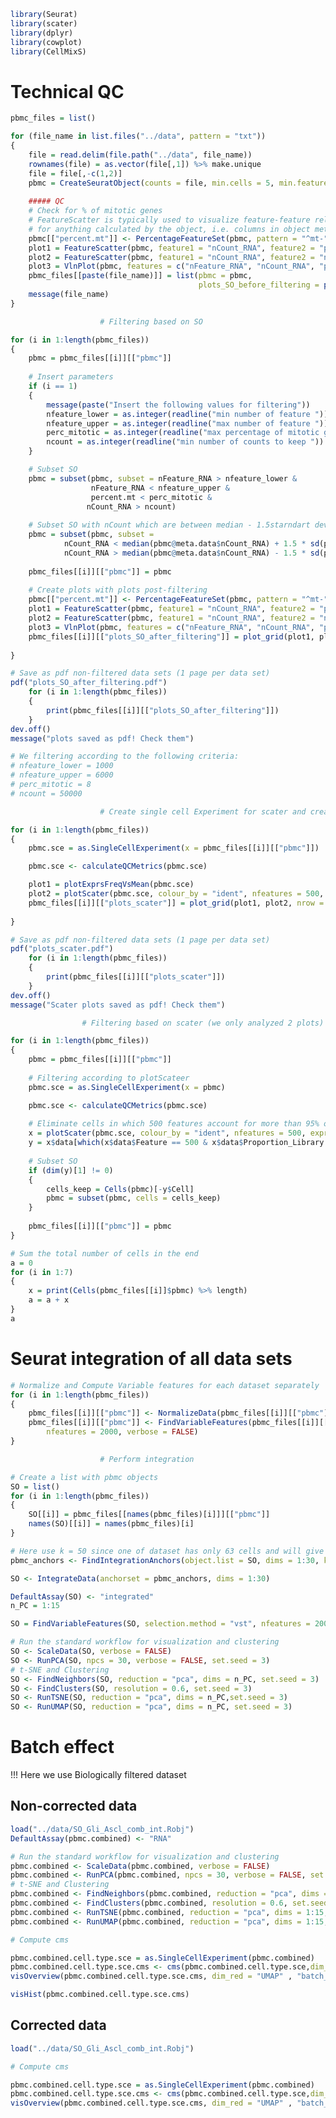 ```r
library(Seurat)
library(scater)
library(dplyr)
library(cowplot)
library(CellMixS)
```

# Technical QC

```r
pbmc_files = list()

for (file_name in list.files("../data", pattern = "txt"))
{
    file = read.delim(file.path("../data", file_name))
    rownames(file) = as.vector(file[,1]) %>% make.unique
    file = file[,-c(1,2)]
    pbmc = CreateSeuratObject(counts = file, min.cells = 5, min.features = 200)
    
    ##### QC
    # Check for % of mitotic genes
    # FeatureScatter is typically used to visualize feature-feature relationships, but can be used
    # for anything calculated by the object, i.e. columns in object metadata, PC scores etc.
    pbmc[["percent.mt"]] <- PercentageFeatureSet(pbmc, pattern = "^mt-")
    plot1 = FeatureScatter(pbmc, feature1 = "nCount_RNA", feature2 = "percent.mt",)
    plot2 = FeatureScatter(pbmc, feature1 = "nCount_RNA", feature2 = "nFeature_RNA")
    plot3 = VlnPlot(pbmc, features = c("nFeature_RNA", "nCount_RNA", "percent.mt"), ncol = 3)
    pbmc_files[[paste(file_name)]] = list(pbmc = pbmc,
                                          plots_SO_before_filtering = plot_grid(plot1, plot2, plot3, nrow = 3, labels = file_name))
    message(file_name)
}
```

```r
                    # Filtering based on SO

for (i in 1:length(pbmc_files))
{
    pbmc = pbmc_files[[i]][["pbmc"]]
    
    # Insert parameters 
    if (i == 1)
    {
        message(paste("Insert the following values for filtering"))
        nfeature_lower = as.integer(readline("min number of feature "))
        nfeature_upper = as.integer(readline("max number of feature "))
        perc_mitotic = as.integer(readline("max percentage of mitotic genes "))
        ncount = as.integer(readline("min number of counts to keep "))
    }

    # Subset SO 
    pbmc = subset(pbmc, subset = nFeature_RNA > nfeature_lower & 
                  nFeature_RNA < nfeature_upper & 
                  percent.mt < perc_mitotic &
                 nCount_RNA > ncount)
    
    # Subset SO with nCount which are between median - 1.5starndart deviation and median + 1.5sd 
    pbmc = subset(pbmc, subset = 
            nCount_RNA < median(pbmc@meta.data$nCount_RNA) + 1.5 * sd(pbmc@meta.data$nCount_RNA) &
            nCount_RNA > median(pbmc@meta.data$nCount_RNA) - 1.5 * sd(pbmc@meta.data$nCount_RNA))
    
    pbmc_files[[i]][["pbmc"]] = pbmc
    
    # Create plots with plots post-filtering
    pbmc[["percent.mt"]] <- PercentageFeatureSet(pbmc, pattern = "^mt-")
    plot1 = FeatureScatter(pbmc, feature1 = "nCount_RNA", feature2 = "percent.mt",)
    plot2 = FeatureScatter(pbmc, feature1 = "nCount_RNA", feature2 = "nFeature_RNA")
    plot3 = VlnPlot(pbmc, features = c("nFeature_RNA", "nCount_RNA", "percent.mt"), ncol = 3)
    pbmc_files[[i]][["plots_SO_after_filtering"]] = plot_grid(plot1, plot2, plot3, nrow = 3, labels = names(pbmc_files)[i])
    
}

# Save as pdf non-filtered data sets (1 page per data set)
pdf("plots_SO_after_filtering.pdf")
    for (i in 1:length(pbmc_files))
    {
        print(pbmc_files[[i]][["plots_SO_after_filtering"]])
    }
dev.off()
message("plots saved as pdf! Check them")

# We filtering according to the following criteria:
# nfeature_lower = 1000
# nfeature_upper = 6000
# perc_mitotic = 8
# ncount = 50000
```

```r
                    # Create single cell Experiment for scater and create plots

for (i in 1:length(pbmc_files))
{
    pbmc.sce = as.SingleCellExperiment(x = pbmc_files[[i]][["pbmc"]])

    pbmc.sce <- calculateQCMetrics(pbmc.sce)

    plot1 = plotExprsFreqVsMean(pbmc.sce)
    plot2 = plotScater(pbmc.sce, colour_by = "ident", nfeatures = 500, exprs_values = "counts")
    pbmc_files[[i]][["plots_scater"]] = plot_grid(plot1, plot2, nrow = 2, labels = names(pbmc_files)[i])
    
}

# Save as pdf non-filtered data sets (1 page per data set)
pdf("plots_scater.pdf")
    for (i in 1:length(pbmc_files))
    {
        print(pbmc_files[[i]][["plots_scater"]])
    }
dev.off()
message("Scater plots saved as pdf! Check them")
```

```r
                # Filtering based on scater (we only analyzed 2 plots)

for (i in 1:length(pbmc_files))
{
    pbmc = pbmc_files[[i]][["pbmc"]]
    
    # Filtering according to plotScateer
    pbmc.sce = as.SingleCellExperiment(x = pbmc)

    pbmc.sce <- calculateQCMetrics(pbmc.sce)
    
    # Eliminate cells in which 500 features account for more than 95% of library
    x = plotScater(pbmc.sce, colour_by = "ident", nfeatures = 500, exprs_values = "counts")
    y = x$data[which(x$data$Feature == 500 & x$data$Proportion_Library > 0.95 ),]
    
    # Subset SO
    if (dim(y)[1] != 0)
    {
        cells_keep = Cells(pbmc)[-y$Cell]
        pbmc = subset(pbmc, cells = cells_keep)
    }
    
    pbmc_files[[i]][["pbmc"]] = pbmc
}
```

```r
# Sum the total number of cells in the end
a = 0
for (i in 1:7)
{
    x = print(Cells(pbmc_files[[i]]$pbmc) %>% length)
    a = a + x
}
a
```

# Seurat integration of all data sets

```r
# Normalize and Compute Variable features for each dataset separately
for (i in 1:length(pbmc_files)) 
{
    pbmc_files[[i]][["pbmc"]] <- NormalizeData(pbmc_files[[i]][["pbmc"]], verbose = FALSE)
    pbmc_files[[i]][["pbmc"]] <- FindVariableFeatures(pbmc_files[[i]][["pbmc"]], selection.method = "vst", 
        nfeatures = 2000, verbose = FALSE)
}
```

```r
                    # Perform integration

# Create a list with pbmc objects
SO = list()
for (i in 1:length(pbmc_files)) 
{
    SO[[i]] = pbmc_files[[names(pbmc_files)[i]]][["pbmc"]]
    names(SO)[[i]] = names(pbmc_files)[i]
}

# Here use k = 50 since one of dataset has only 63 cells and will give an error in this step
pbmc_anchors <- FindIntegrationAnchors(object.list = SO, dims = 1:30, k.filter = 50, anchor.features = 2000)

SO <- IntegrateData(anchorset = pbmc_anchors, dims = 1:30)
```

```r
DefaultAssay(SO) <- "integrated"
n_PC = 1:15

SO = FindVariableFeatures(SO, selection.method = "vst", nfeatures = 2000)

# Run the standard workflow for visualization and clustering
SO <- ScaleData(SO, verbose = FALSE)
SO <- RunPCA(SO, npcs = 30, verbose = FALSE, set.seed = 3)
# t-SNE and Clustering
SO <- FindNeighbors(SO, reduction = "pca", dims = n_PC, set.seed = 3)
SO <- FindClusters(SO, resolution = 0.6, set.seed = 3)
SO <- RunTSNE(SO, reduction = "pca", dims = n_PC,set.seed = 3)
SO <- RunUMAP(SO, reduction = "pca", dims = n_PC, set.seed = 3)
```

# Batch effect

!!! Here we use Biologically filtered dataset 

## Non-corrected data

```r
load("../data/SO_Gli_Ascl_comb_int.Robj")
DefaultAssay(pbmc.combined) <- "RNA"

# Run the standard workflow for visualization and clustering
pbmc.combined <- ScaleData(pbmc.combined, verbose = FALSE)
pbmc.combined <- RunPCA(pbmc.combined, npcs = 30, verbose = FALSE, set.seed = 3)
# t-SNE and Clustering
pbmc.combined <- FindNeighbors(pbmc.combined, reduction = "pca", dims = 1:15, set.seed = 3)
pbmc.combined <- FindClusters(pbmc.combined, resolution = 0.6, set.seed = 3)
pbmc.combined <- RunTSNE(pbmc.combined, reduction = "pca", dims = 1:15,set.seed = 3)
pbmc.combined <- RunUMAP(pbmc.combined, reduction = "pca", dims = 1:15, set.seed = 3)
```

```r
# Compute cms

pbmc.combined.cell.type.sce = as.SingleCellExperiment(pbmc.combined)
pbmc.combined.cell.type.sce.cms <- cms(pbmc.combined.cell.type.sce,dim_red = "PCA", k =  175,group = "orig.ident", n_dim = 10, cell_min = 5 )
visOverview(pbmc.combined.cell.type.sce.cms, dim_red = "UMAP" , "batch_group")
```

```r
visHist(pbmc.combined.cell.type.sce.cms)
```

## Corrected data

```r
load("../data/SO_Gli_Ascl_comb_int.Robj")
```

```r
# Compute cms

pbmc.combined.cell.type.sce = as.SingleCellExperiment(pbmc.combined)
pbmc.combined.cell.type.sce.cms <- cms(pbmc.combined.cell.type.sce,dim_red = "PCA", k =  175,group = "orig.ident", n_dim = 10, cell_min = 5 )
visOverview(pbmc.combined.cell.type.sce.cms, dim_red = "UMAP" , "batch_group")
```
